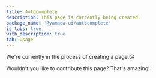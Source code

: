 ```yaml
---
title: Autocomplete
description: This page is currently being created.
package_name: '@yamada-ui/autocomplete'
is_tabs: true
with_description: true
tab: Usage
---
```


We're currently in the process of creating a page.😘

Wouldn't you like to contribute this page? That's amazing!
